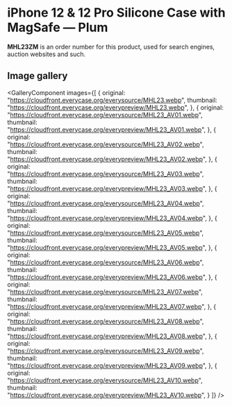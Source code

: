 
# iPhone 12 & 12 Pro Silicone Case with MagSafe — Plum

<Callout type='info' emoji='👉🏻'>**MHL23ZM** is an order number for this product, used for search engines, auction websites and such.</Callout>

## Image gallery

<GalleryComponent
    images={[
      {
        original: "https://cloudfront.everycase.org/everysource/MHL23.webp",
        thumbnail: "https://cloudfront.everycase.org/everypreview/MHL23.webp",
      },
      {
        original: "https://cloudfront.everycase.org/everysource/MHL23_AV01.webp",
        thumbnail: "https://cloudfront.everycase.org/everypreview/MHL23_AV01.webp",
      },
      {
        original: "https://cloudfront.everycase.org/everysource/MHL23_AV02.webp",
        thumbnail: "https://cloudfront.everycase.org/everypreview/MHL23_AV02.webp",
      },
      {
        original: "https://cloudfront.everycase.org/everysource/MHL23_AV03.webp",
        thumbnail: "https://cloudfront.everycase.org/everypreview/MHL23_AV03.webp",
      },
      {
        original: "https://cloudfront.everycase.org/everysource/MHL23_AV04.webp",
        thumbnail: "https://cloudfront.everycase.org/everypreview/MHL23_AV04.webp",
      },
      {
        original: "https://cloudfront.everycase.org/everysource/MHL23_AV05.webp",
        thumbnail: "https://cloudfront.everycase.org/everypreview/MHL23_AV05.webp",
      },
      {
        original: "https://cloudfront.everycase.org/everysource/MHL23_AV06.webp",
        thumbnail: "https://cloudfront.everycase.org/everypreview/MHL23_AV06.webp",
      },
      {
        original: "https://cloudfront.everycase.org/everysource/MHL23_AV07.webp",
        thumbnail: "https://cloudfront.everycase.org/everypreview/MHL23_AV07.webp",
      },
      {
        original: "https://cloudfront.everycase.org/everysource/MHL23_AV08.webp",
        thumbnail: "https://cloudfront.everycase.org/everypreview/MHL23_AV08.webp",
      },
      {
        original: "https://cloudfront.everycase.org/everysource/MHL23_AV09.webp",
        thumbnail: "https://cloudfront.everycase.org/everypreview/MHL23_AV09.webp",
      },
      {
        original: "https://cloudfront.everycase.org/everysource/MHL23_AV10.webp",
        thumbnail: "https://cloudfront.everycase.org/everypreview/MHL23_AV10.webp",
      }
    ]}
  />
